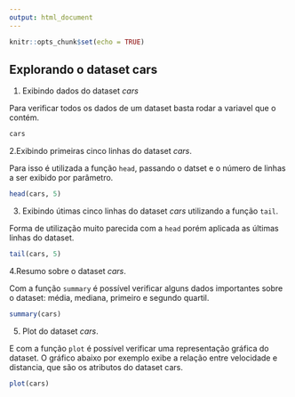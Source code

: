 ```yaml
---
output: html_document
---
```


```r
knitr::opts_chunk$set(echo = TRUE)
```

## Explorando o dataset cars
  
1. Exibindo dados do dataset *cars*

Para verificar todos os dados de um dataset basta rodar a variavel que o contém.
```r
cars
```

2.Exibindo primeiras cinco linhas do dataset *cars*.

Para isso é utilizada a função `head`, passando o datset e o número de linhas a ser exibido por parâmetro.
```r
head(cars, 5)
```

3. Exibindo útimas cinco linhas do dataset *cars* utilizando a função `tail`.

Forma de utilização muito parecida com a `head` porém aplicada as últimas linhas do dataset.
```r
tail(cars, 5)
```

4.Resumo sobre o dataset *cars*.

Com a função `summary` é possível verificar alguns dados importantes sobre o dataset: média, mediana, primeiro e segundo quartil.
```r
summary(cars)
```

5. Plot do dataset *cars*.

E com a função `plot` é possível verificar uma representação gráfica do dataset.
O gráfico abaixo por exemplo exibe a relação entre velocidade e distancia, que são os atributos do dataset cars.

```r
plot(cars)
```